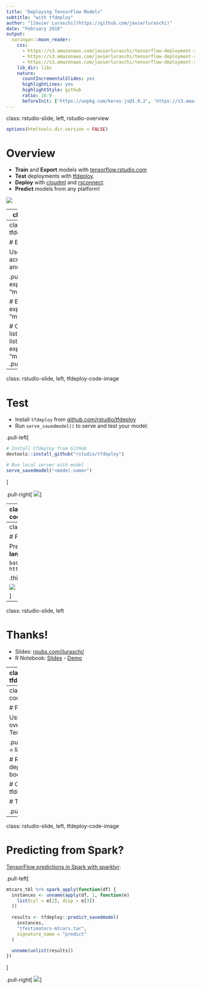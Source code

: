 ```yaml
---
title: "Deploying TensorFlow Models"
subtitle: "with tfdeploy"
author: "[Javier Luraschi](https://github.com/javierluraschi)"
date: "February 2018"
output:
  xaringan::moon_reader:
    css:
      - https://s3.amazonaws.com/javierluraschi/tensorflow-deployment-rstudio-conf/styles/rstudio.css
      - https://s3.amazonaws.com/javierluraschi/tensorflow-deployment-rstudio-conf/styles/tfdeploy.css
      - https://s3.amazonaws.com/javierluraschi/tensorflow-deployment-rstudio-conf/examples/keras-mnist.css
    lib_dir: libs
    nature:
      countIncrementalSlides: yes
      highlightLines: yes
      highlightStyle: github
      ratio: 16:9
      beforeInit: ['https://unpkg.com/keras-js@1.0.2', 'https://s3.amazonaws.com/javierluraschi/tensorflow-deployment-rstudio-conf/examples/pixels.js', 'https://s3.amazonaws.com/javierluraschi/tensorflow-deployment-rstudio-conf/examples/keras-mnist.js']
---
```

class: rstudio-slide, left, rstudio-overview

```r
options(htmltools.dir.version = FALSE)
```

# Overview

- **Train** and **Export** models with [tensorflow.rstudio.com](https://tensorflow.rstudio.com)
- **Test** deployments with [tfdeploy](https://github.com/rstudio/tfdeploy).
- **Deploy** with [cloudml](https://github.com/rstudio/cloudml) and [rsconnect](https://github.com/rstudio/rsconnect).
- **Predict** models from any platform!

![](https://s3.amazonaws.com/javierluraschi/tensorflow-deployment-rstudio-conf/images/tensorflow-deployment-goal.png)

---
class: rstudio-slide, left

# Train

**Train** models with [tensorflow.rstudio.com](https://tensorflow.rstudio.com)

![](https://s3.amazonaws.com/javierluraschi/tensorflow-deployment-rstudio-conf/images/tensorflow-deployment-training.png)

---
class: rstudio-slide, left, tfdeploy-code-image

# Export

Use `export_savedmodel()` across Keras, Estimators and the Core API.

.pull-left[
```r
# Keras API
export_savedmodel(model, "mnist")

# Estimator API
export_savedmodel(model, "mtcars")

# Core API
input  <- list(images = x),
output <- list(scores = y)
export_savedmodel(sess, "mnist", input, output)
```
]
.pull-right[
![](https://s3.amazonaws.com/javierluraschi/tensorflow-deployment-rstudio-conf/images/tensorflow-deployment-export.png)
]

---
class: rstudio-slide, left, tfdeploy-code-image

# Test

- Install `tfdeploy` from [github.com/rstudio/tfdeploy](https://github.com/rstudio/tfdeploy)
- Run `serve_savedmodel()` to serve and test your model:

.pull-left[
```r
# Install tfdeploy from GitHub
devtools::install_github("rstudio/tfdeploy")

# Run local server with model
serve_savedmodel("<model-name>")
```
]

.pull-right[
![](https://s3.amazonaws.com/javierluraschi/tensorflow-deployment-rstudio-conf/images/tensorflow-deployment-test.png)
]

---
class: rstudio-slide, left, tfdeploy-code-image

# Deploy

Deploy models to [TensorFlow Serving](https://github.com/tensorflow/serving), [CloudML](https://tensorflow.rstudio.com/tools/cloudml/articles/getting_started.html) or [RStudio Connect](https://www.rstudio.com/products/connect/).

.pull-left[
```r
# Deploy to CloudML
library(cloudml)
cloudml_deploy("keras-mnist", "rstudio-conf")
```

```r
# Deploy to RStudio Connect
library(rsconnect)
deployTFModel("keras-mnist")
```
]

.pull-right[
![](https://s3.amazonaws.com/javierluraschi/tensorflow-deployment-rstudio-conf/images/tensorflow-deployment-connect.png)
]

---
class: rstudio-slide, left

# Predict

Predict using **any programming language**.

```bash
curl -d @examples/digit-zero.json http://localhost:3939/content/2/predict
```

.thin-block[
![](https://s3.amazonaws.com/javierluraschi/tensorflow-deployment-rstudio-conf/images/tensorflow-deployment-curl.png)

![](https://s3.amazonaws.com/javierluraschi/tensorflow-deployment-rstudio-conf/images/tensorflow-deployment-targets.png)

]

---
class: rstudio-slide, left

# Thanks!

- Slides: [rpubs.com/jluraschi/](https://rpubs.com/jluraschi/)
- R Notebook: [Slides](https://s3.amazonaws.com/javierluraschi/tensorflow-deployment-rstudio-conf/deploy-tensorflow-models-with-tfdeploy.Rmd) - [Demo](https://s3.amazonaws.com/javierluraschi/tensorflow-deployment-rstudio-conf/deploy-tensorflow-models-walkthrough.Rmd)

---
class: rstudio-slide, left, tfdeploy-code-image

# Predicting from JavaScript?

TensorFlow predictions in JavaScript with [kerasjs](https://gist.github.com/rstudio/kerasjs):

.pull-left[
```r
# Install kerasjs from GitHub
devtools::install_github("rstudio/kerasjs")

# Train and Export model from Keras as HDF5
# or use an existing model
model_path <- system.file(
  "models/keras-mnist.hdf5",
  package = "kerasjs"
)

# Convert model to JavaScript and Preview
kerasjs_convert(model_path)
```
]
.pull-right[
.mnist-digits[

]
]

---
class: rstudio-slide, left, tfdeploy-code-image

# Predicting from Shiny?

Using `shiny` to perform a prediction over a load or deployed TensorFlow model:

.pull-left[
```r
data <- list(instances = list(
    list(pixels::get_pixels())
))

# Request prediction from deployed model
httr::POST(url, body = toJSON(data))

# Or directly from TensorFlow
tfdeploy::predict_savedmodel(data)

# Then assign to reactive, etc.
```
]

.pull-right[
![](https://s3.amazonaws.com/javierluraschi/tensorflow-deployment-rstudio-conf/images/tensorflow-deployment-shiny.png)
]

---
class: rstudio-slide, left, tfdeploy-code-image

# Predicting from Spark?

[TensorFlow predictions in Spark with sparklyr](https://gist.github.com/javierluraschi/aaf0ef91fcd9e368478bae7e4c883e85):

.pull-left[
```r
mtcars_tbl %>% spark_apply(function(df) {
  instances <- unname(apply(df, 1, function(e) 
    list(cyl = e[2], disp = e[3])
  ))
  
  results <- tfdeploy::predict_savedmodel(
    instances,
    "tfestimators-mtcars.tar",
    signature_name = "predict"
  )

  unname(unlist(results))
})
```
]

.pull-right[
![](https://s3.amazonaws.com/javierluraschi/tensorflow-deployment-rstudio-conf/images/tensorflow-deployment-sparklyr.png)
]

